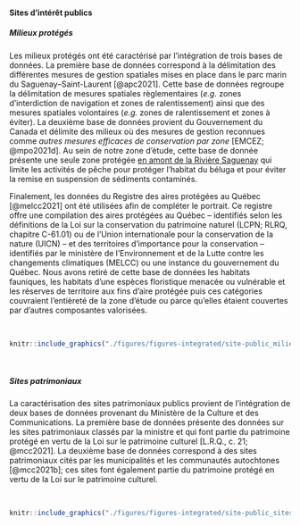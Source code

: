 #### Sites d'intérêt publics

##### Milieux protégés

Les milieux protégés ont été caractérisé par l'intégration de trois bases de données. La première base de données correspond à la délimitation des différentes mesures de gestion spatiales mises en place dans le parc marin du Saguenay–Saint-Laurent [@apc2021]. Cette base de données regroupe la délimitation de mesures spatiales règlementaires (*e.g.* zones d'interdiction de navigation et zones de ralentissement) ainsi que des mesures spatiales volontaires (*e.g.* zones de ralentissement et zones à éviter). La deuxième base de données provient du Gouvernement du Canada et délimite des milieux où des mesures de gestion reconnues comme *autres mesures efficaces de conservation par zone* [EMCEZ; @mpo2021d]. Au sein de notre zone d'étude, cette base de donnée présente une seule zone protégée [en amont de la Rivière Saguenay](https://www.dfo-mpo.gc.ca/oceans/oecm-amcepz/refuges/saguenay-fra.html) qui limite les activités de pêche pour protéger l'habitat du béluga et pour éviter la remise en suspension de sédiments contaminés.


Finalement, les données du Registre des aires protégées au Québec [@melcc2021] ont été utilisées afin de compléter le portrait. Ce registre offre une compilation des aires protégées au Québec -- identifiés selon les définitions de la Loi sur la conservation du patrimoine naturel (LCPN; RLRQ, chapitre C-61.01) ou de l'Union internationale pour la conservation de la nature (UICN) -- et des territoires d'importance pour la conservation -- identifiés par le ministère de l'Environnement et de la Lutte contre les changements climatiques (MELCC) ou une instance du gouvernement du Québec. Nous avons retiré de cette base de données les habitats fauniques, les habitats d'une espèces floristique menacée ou vulnérable et les réserves de territoire aux fins d'aire protégée puis ces catégories couvraient l'entièreté de la zone d'étude ou parce qu'elles étaient couvertes par d'autres composantes valorisées. 


<br>

```r
knitr::include_graphics("./figures/figures-integrated/site-public_milieu_protege.png")
```

<br>


##### Sites patrimoniaux

La caractérisation des sites patrimoniaux publics provient de l'intégration de deux bases de données provenant du Ministère de la Culture et des Communications. La première base de données présente des données sur les sites patrimoniaux classés par la ministre et qui font partie du patrimoine protégé en vertu de la Loi sur le patrimoine culturel [L.R.Q., c. 21; @mcc2021]. La deuxième base de données correspond à des sites patrimoniaux cités par les municipalités et les communautés autochtones [@mcc2021b]; ces sites font également partie du patrimoine protégé en vertu de la Loi sur le patrimoine culturel.


<br>

```r
knitr::include_graphics("./figures/figures-integrated/site-public_sites_patrimoniaux.png")
```

<br>
